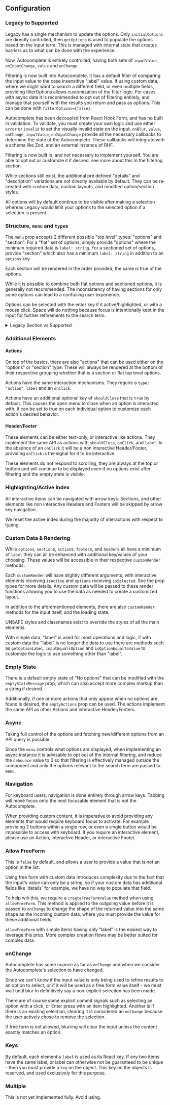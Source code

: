 
## Configuration

### Legacy to Supported

Legacy has a single mechanism to update the options. Only `initialOptions` are
directly controlled, then `getOptions` is used to populate the options based on
the input term. This is managed with internal state that creates barriers as to
what can be done with the experience.

Now, Autocomplete is entirely controlled, having both sets of `inputValue`,
`onInputChange`, `value` and `onChange`.

Filtering is now built into Autocomplete. It has a default filter of comparing
the input value to the case insensitive "label" value. If using custom data,
where we might want to search a different field, or even multiple fields,
providing filterOptions allows customization of the filter logic. For cases with
async data it is recommended to opt out of filtering entirely, and manage that
yourself with the results you return and pass as options. This can be done with
`filterOptions={false}`.

Autocomplete has been decoupled from React Hook Form, and has no built in
validation. To validate, you must create your own logic and use either `error`
or `invalid` to set the visually invalid state on the input. `onBlur`, `value`,
`onChange`, `inputValue`, `onInputChange` provide all the necessary callbacks to
determine the state of the Autocomplete. These callbacks will integrate with a
schema like Zod, and an external instance of RHF.

Filtering is now built in, and not necessary to implement yourself. You are able
to opt out or customize it if desired, see more about this in the filtering
section.

While sections still exist, the additional pre defined "details" and
"description" variations are not directly available by default. They can be
re-created with custom data, custom layouts, and modified option/section styles.

All options will by default continue to be visible after making a selection
whereas Legacy would limit your options to the selected option if a selection is
present.

### Structure, `menu` and `type`s

The `menu` prop accepts 2 different possible "top level" types: "options" and
"section". For a "flat" set of options, simply provide "options" where the
minimum required data is `label: string`. For a sectioned set of options,
provide "section" which also has a minimum `label: string` in addition to an
`options` key.

Each section will be rendered in the order provided, the same is true of the
options.

While it is possible to combine both flat options and sectioned options, it is
generally not recommended. The inconsistency of having sections for only some
options can lead to a confusing user experience.

Options can be selected with the enter key if it active/highlighted, or with a
mouse click. Space will do nothing because focus is intentionally kept in the
input for further refinements to the search term.

<details>
 <summary>Legacy Section vs Supported</summary>

```
 const SectionHeadingOptions = [
   {
     label: "Ships",
     options: [
       { value: 1, label: "Sulaco" },
       { value: 2, label: "Nostromo" },
       { value: 3, label: "Serenity" },
       { value: 4, label: "Sleeper Service" },
       { value: 5, label: "Enterprise" },
       { value: 6, label: "Enterprise-D" },
     ],
   },
   {
     label: "Planets",
     options: [
       { value: 7, label: "Endor" },
       { value: 8, label: "Vulcan" },
       { value: 9, label: "Bespin" },
       { value: 10, label: "Tatooine" },
     ],
   },
 ];

 const [value, setValue] = useState<Option | undefined>();

 return (
   <Autocomplete
     initialOptions={SectionHeadingOptions}
     placeholder="Search for something under a section heading"
     value={value}
     onChange={newValue => setValue(newValue)}
     getOptions={getOptions}
   />
 );

 function getOptions(text: string) {
   if (text === "") {
     return headingOptions;
   }
   const filterRegex = new RegExp(text, "i");

   return headingOptions.map(section => ({
     ...section,
     options: section.options.filter(option =>
       option.label.match(filterRegex),
     ),
   }));
 }

 // VERSION 2 BELOW

 const sectionMenu = [
   {
     type: "section",
     label: "Ships",
     options: [
       { label: "Sulaco" },
       { label: "Nostromo" },
       { label: "Serenity" },
       { label: "Sleeper Service" },
       { label: "Enterprise" },
       { label: "Enterprise-D" },
     ]
   },
   {
     type: "section",
     label: "Planets",
     options: [
       { label: "Endor" },
       { label: "Vulcan" },
       { label: "Bespin" },
       { label: "Tatooine" },
     ],
   },
 ];

 const [value, setValue] = useState(undefined);
 const [inputValue, setInputValue] = useState("");

 return(
   <Autocomplete
     version={2}
     menu={sectionMenu}
     value={value}
     onChange={setValue}
     inputValue={inputValue}
     onInputChange={setInputValue}
     placeholder="Search for something under a section heading"
   />
 );
```

</details>

### Additional Elements

#### Actions

On top of the basics, there are also "actions" that can be used either on the
"options" or "section" type. These will always be rendered at the bottom of
their respective grouping whether that is a section or flat top level options.

Actions have the same interaction mechanisms. They require a `type: "action"`,
`label` and an `onClick`.

Actions have an additional optional key of `shouldClose` that is `true` by
default. This causes the open menu to close when an option is interacted with.
It can be set to true on each individual option to customize each action's
desired behavior.

#### Header/Footer

These elements can be either text-only, or interactive like actions. They
implement the same API as actions with `shouldClose`, `onClick`, and `label`. In
the absence of an `onClick` it will be a non interactive Header/Footer,
providing `onClick` is the signal for it to be interactive.

These elements do not respond to scrolling, they are always at the top or bottom
and will continue to be displayed even if no options exist after filtering and
the empty state is visible.

### Highlighting/Active Index

All interactive items can be navigated with arrow keys. Sections, and other
elements like non interactive Headers and Footers will be skipped by arrow key
navigation.

We reset the active index during the majority of interactions with respect to
typing.

### Custom Data & Rendering

While `options`, `section`s, `action`s, `footer`s, and `header`s all have a
minimum of `label` they can all be enhanced with additional key/values of your
choosing. These values will be accessible in their respective `customRender`
methods.

Each `customRender` will have slightly different arguments, with interactive
elements receiving `isActive` and `option`s receiving `isSelected`. See the prop
types for more details. Any custom data will be passed to these render functions
allowing you to use the data as needed to create a customized layout.

In addition to the aforementioned elements, there are also `customRender`
methods for the input itself, and the loading state.

UNSAFE styles and classnames exist to override the styles of all the main
elements.

With simple data, "label" is used for most operations and logic, if with custom
data the "label" is no longer the data to use there are methods such as
`getOptionLabel`, `inputEqualsOption` and `isOptionEqualToValue` to customize
the logic to use something other than "label".

### Empty State

There is a default empty state of "No options" that can be modified with the
`emptyStateMessage` prop, which can also accept more complex markup than a
string if desired.

Additionally, if one or more actions that only appear when no options are found
is desired, the `emptyActions` prop can be used. The actions implement the same
API as other Actions and interactive Header/Footers.

### Async

Taking full control of the options and fetching new/different options from an
API query is possible.

Since the `menu` controls what options are displayed, when implementing an async
instance it is advisable to opt out of the internal filtering, and reduce the
`debounce` value to 0 so that filtering is effectively managed outside the
component and only the options relevant to the search term are passed to `menu`.

### Navigation

For keyboard users, navigation is done entirely through arrow keys. Tabbing will
move focus onto the next focusable element that is not the Autocomplete.

When providing custom content, it is imperative to avoid providing any elements
that would require keyboard focus to activate. For example providing 2 buttons
within a single row, or even a single button would be impossible to access with
keyboard. If you require an interactive element, please use an Action,
interactive Header, or interactive Footer.

### Allow FreeForm

This is `false` by default, and allows a user to provide a value that is not an
option in the list.

<Banner type="warning" dismissible={false}>
  Using free form with custom data introduces complexity due to the fact that
  the input's value can only be a string, so if your custom data has additional
  fields like `details` for example, we have no way to populate that field.
</Banner>

To help wih this, we require a `createFreeFormValue` method when using
`allowFreeForm`. This method is applied to the outgoing value before it is
passed to `onChange` to change the shape of the returned value into the same
shape as the incoming custom data, where you must provide the value for these
additional fields.

`allowFreeForm` with simple items having only "label" is the easiest way to
leverage this prop. More complex creation flows may be better suited for complex
data.

### onChange

Autocomplete has some nuance as far as `onChange` and when we consider the
Autocomplete's selection to have changed.

Since we can't know if the input value is only being used to refine results to
an option to select, or if it will be used as a free form value itself - we must
wait until blur to definitively say a non-explicit selection has been made.

There are of course some explicit commit signals such as selecting an option
with a click, or Enter press with an item highlighted. Another is if there is an
existing selection, clearing it is considered an `onChange` because the user
actively chose to remove the selection.

If free form is not allowed, blurring will clear the input unless the content
exactly matches an option.

### Keys

By default, each element's `label` is used as its React key. If any two items
have the same label, or label can otherwise not be guaranteed to be unique -
then you must provide a `key` on the object. This key on the objects is
reserved, and used exclusively for this purpose.

### Multiple

This is not yet implemented fully. Avoid using.
